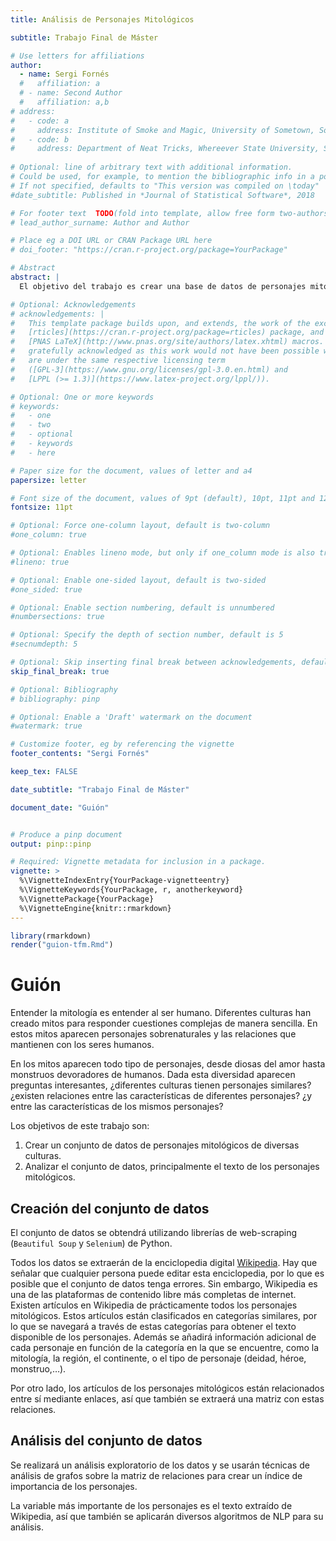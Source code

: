 ```yaml
---
title: Análisis de Personajes Mitológicos

subtitle: Trabajo Final de Máster

# Use letters for affiliations
author:
  - name: Sergi Fornés
  #   affiliation: a
  # - name: Second Author
  #   affiliation: a,b
# address:
#   - code: a
#     address: Institute of Smoke and Magic, University of Sometown, Sometown, XY, 12345
#   - code: b
#     address: Department of Neat Tricks, Whereever State University, Someplace, MC, 67890
    
# Optional: line of arbitrary text with additional information.
# Could be used, for example, to mention the bibliographic info in a post-print.
# If not specified, defaults to "This version was compiled on \today"
#date_subtitle: Published in *Journal of Statistical Software*, 2018

# For footer text  TODO(fold into template, allow free form two-authors)
# lead_author_surname: Author and Author

# Place eg a DOI URL or CRAN Package URL here
# doi_footer: "https://cran.r-project.org/package=YourPackage"

# Abstract
abstract: |
  El objetivo del trabajo es crear una base de datos de personajes mitológicos a partir de [Wikipedia](https://es.wikipedia.org/wiki/Wikipedia:Portada). Una vez hecho esto, se pretenden analizar los artículos de estos personajes y las relaciones entre ellos haciendo uso de algoritmos de NLP y Network Analysis.

# Optional: Acknowledgements
# acknowledgements: |
#   This template package builds upon, and extends, the work of the excellent
#   [rticles](https://cran.r-project.org/package=rticles) package, and both packages rely on the
#   [PNAS LaTeX](http://www.pnas.org/site/authors/latex.xhtml) macros. Both these sources are
#   gratefully acknowledged as this work would not have been possible without them.  Our extensions
#   are under the same respective licensing term
#   ([GPL-3](https://www.gnu.org/licenses/gpl-3.0.en.html) and
#   [LPPL (>= 1.3)](https://www.latex-project.org/lppl/)).

# Optional: One or more keywords
# keywords:
#   - one
#   - two
#   - optional
#   - keywords
#   - here

# Paper size for the document, values of letter and a4
papersize: letter

# Font size of the document, values of 9pt (default), 10pt, 11pt and 12pt
fontsize: 11pt

# Optional: Force one-column layout, default is two-column
#one_column: true

# Optional: Enables lineno mode, but only if one_column mode is also true
#lineno: true

# Optional: Enable one-sided layout, default is two-sided
#one_sided: true

# Optional: Enable section numbering, default is unnumbered
#numbersections: true

# Optional: Specify the depth of section number, default is 5
#secnumdepth: 5

# Optional: Skip inserting final break between acknowledgements, default is false
skip_final_break: true

# Optional: Bibliography 
# bibliography: pinp

# Optional: Enable a 'Draft' watermark on the document
#watermark: true

# Customize footer, eg by referencing the vignette
footer_contents: "Sergi Fornés"

keep_tex: FALSE

date_subtitle: "Trabajo Final de Máster"

document_date: "Guión"


# Produce a pinp document
output: pinp::pinp

# Required: Vignette metadata for inclusion in a package.
vignette: >
  %\VignetteIndexEntry{YourPackage-vignetteentry}
  %\VignetteKeywords{YourPackage, r, anotherkeyword}
  %\VignettePackage{YourPackage}
  %\VignetteEngine{knitr::rmarkdown}
---
```


```r
library(rmarkdown)
render("guion-tfm.Rmd")
```

# Guión

Entender la mitología es entender al ser humano. Diferentes culturas han creado mitos para responder cuestiones complejas de manera sencilla. En estos mitos aparecen personajes sobrenaturales y las relaciones que mantienen con los seres humanos.

En los mitos aparecen todo tipo de personajes, desde diosas del amor hasta monstruos devoradores de humanos. Dada esta diversidad aparecen preguntas interesantes, ¿diferentes culturas tienen personajes similares? ¿existen relaciones entre las características de diferentes personajes? ¿y entre las características de los mismos personajes?

Los objetivos de este trabajo son:

1. Crear un conjunto de datos de personajes mitológicos de diversas culturas.
2. Analizar el conjunto de datos, principalmente el texto de los personajes mitológicos.

## Creación del conjunto de datos

El conjunto de datos se obtendrá utilizando librerías de web-scraping (`Beautiful Soup` y `Selenium`) de Python.  

Todos los datos se extraerán de la enciclopedia digital [Wikipedia](https://wikipedia.es). Hay que señalar que cualquier persona puede editar esta enciclopedia, por lo que es posible que el conjunto de datos tenga errores. Sin embargo, Wikipedia es una de las plataformas de contenido libre más completas de internet.  
Existen artículos en Wikipedia de prácticamente todos los personajes mitológicos. Estos artículos están clasificados en categorías similares, por lo que se navegará a través de estas categorías para obtener el texto disponible de los personajes. Además se añadirá información adicional de cada personaje en función de la categoría en la que se encuentre, como la mitología, la región, el continente, o el tipo de personaje (deidad, héroe, monstruo,...).  

Por otro lado, los artículos de los personajes mitológicos están relacionados entre sí mediante enlaces, así que también se extraerá una matriz con estas relaciones.  

## Análisis del conjunto de datos

Se realizará un análisis exploratorio de los datos y se usarán técnicas de análisis de grafos sobre la matriz de relaciones para crear un índice de importancia de los personajes.  

La variable más importante de los personajes es el texto extraído de Wikipedia, así que también se aplicarán diversos algoritmos de NLP para su análisis.